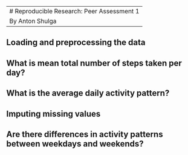 --------------------------------------------------------------------------------
# Reproducible Research: Peer Assessment 1
By Anton Shulga
--------------------------------------------------------------------------------


## Loading and preprocessing the data



## What is mean total number of steps taken per day?



## What is the average daily activity pattern?



## Imputing missing values



## Are there differences in activity patterns between weekdays and weekends?
